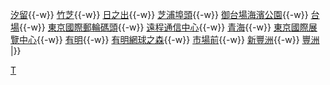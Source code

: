 {{鐵道路線
| 模板名稱 =東京臨海新交通臨海線
| 名稱 =<small>[[百合鷗 (鐵路公司)|百合鷗]]</small> [[東京臨海新交通臨海線]] [[File:Yurikamome line symbol.svg|15px|U]]
| 代表色 = #27404E
| 車站列表 = [[新橋站 (日本)|新橋]]{{-w}} [[汐留站|汐留]]{{-w}} [[竹芝站|竹芝]]{{-w}} [[日之出站 (東京都)|日之出]]{{-w}} [[芝浦埠頭站|芝浦埠頭]]{{-w}} [[御台場海濱公園車站|御台場海濱公園]]{{-w}} [[台場站|台場]]{{-w}} [[東京國際郵輪碼頭站|東京國際郵輪碼頭]]{{-w}} [[遠程通信中心站|遠程通信中心]]{{-w}} [[青海站 (東京都)|青海]]{{-w}} [[東京國際展覽中心站|東京國際展覽中心]]{{-w}} [[有明站 (東京都)|有明]]{{-w}} [[有明網球之森站|有明網球之森]]{{-w}} [[市場前站|市場前]]{{-w}} [[新豐洲站|新豐洲]]{{-w}} [[豐洲站|豐洲]]
|}}<noinclude>
[[Category:日本鐵路路線模板|T]]
</noinclude>